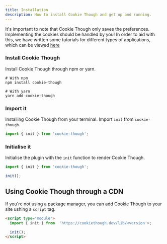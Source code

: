 ```yaml
---
title: Installation
description: How to install Cookie Though and get up and running.
---
```


It's important to note that Cookie Though only saves the preferences. Implementing the cookies
should be handled by you! In order to aid with this, we have written some tutorials for different
types of applications, which can be viewed [here](/docs/tutorials)

### Install Cookie Though

Install Cookie Though through npm or yarn.

```console
# With npm
npm install cookie-though

# With yarn
yarn add cookie-though
```

### Import it

Installing Cookie Though from your terminal.
Import `init` from `cookie-though`.

```js
import { init } from 'cookie-though';
```

### Initialise it

Initialise the plugin with the `init` function to render Cookie Though.

```js line3
import { init } from 'cookie-though';

init();
```

## Using Cookie Though through a CDN

If you're not using a package manager, you can add Cookie Though to your site ushing a `script` tag.

```html
<script type="module">
  import { init } from  'https://cookiethough.dev/lib/<version'>;

  init();
</script>
```
